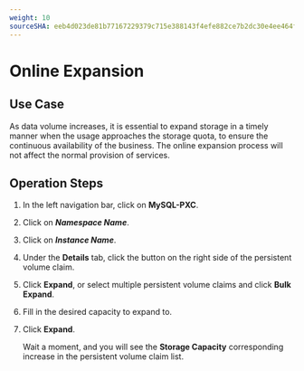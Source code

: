 ```yaml
---
weight: 10
sourceSHA: eeb4d023de81b77167229379c715e388143f4efe882ce7b2dc30e4ee464f730b
---
```


# Online Expansion

## Use Case

As data volume increases, it is essential to expand storage in a timely manner when the usage approaches the storage quota, to ensure the continuous availability of the business. The online expansion process will not affect the normal provision of services.

## Operation Steps

<Tabs>
<Tab label="Web Console">

1. In the left navigation bar, click on **MySQL-PXC**.

2. Click on ***Namespace Name***.

3. Click on ***Instance Name***.

4. Under the **Details** tab, click the button on the right side of the persistent volume claim.

5. Click **Expand**, or select multiple persistent volume claims and click **Bulk Expand**.

6. Fill in the desired capacity to expand to.

7. Click **Expand**.

   Wait a moment, and you will see the **Storage Capacity** corresponding increase in the persistent volume claim list.

</Tab>
</Tabs>
